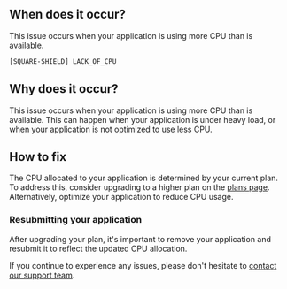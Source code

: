 ## When does it occur?

This issue occurs when your application is using more CPU than is available.

```bash
[SQUARE-SHIELD] LACK_OF_CPU
```

## Why does it occur?

This issue occurs when your application is using more CPU than is available. This can happen when your application is under heavy load, or when your application is not optimized to use less CPU.

## How to fix

The CPU allocated to your application is determined by your current plan. To address this, consider upgrading to a higher plan on the [plans page](https://squarecloud.app/plans). Alternatively, optimize your application to reduce CPU usage.

### Resubmitting your application

After upgrading your plan, it's important to remove your application and resubmit it to reflect the updated CPU allocation.

If you continue to experience any issues, please don't hesitate to [contact our support team](https://squarecloud.app/sac).
